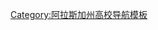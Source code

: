 {{Navbox
|name = 阿拉斯加州的學院和大學
|title = 阿拉斯加州的學院和大學   {{flagicon|Alaska}}
|state = {{{state|autocollapse}}}
|listclass = hlist
|group1 = 公立
|list1 =
* [[阿拉斯加大學安克雷奇分校]]
* [[阿拉斯加大學費爾班克斯分校]]
* [[阿拉斯加大學東南分校]]
|group2 = 私立
|list2 =
* {{Link-en|阿拉斯加聖經學院|Alaska Bible College}}
* [[阿拉斯加太平洋大学]]
* {{Link-en|圣赫爾曼東正教神學院|Saint Herman's Orthodox Theological Seminary}}
* {{Link-en|韋蘭浸會大學 (阿拉斯加州)|Wayland Baptist University (Alaska)}}
|group3 = 社區學院
|list3 =
* {{Link-en|憲章學院 (安克雷奇)|Charter College (United States)}}
* {{Link-en|Iḷisaġvik College|Iḷisaġvik College}}
* {{Link-en|基奈半島學院|Kenai Peninsula College}}
* {{Link-en|科迪亞克學院|Kodiak College}}
* {{Link-en|馬塔努斯卡–蘇西特納學院|Matanuska–Susitna College}}
* {{Link-en|威廉王子灣學院|Prince William Sound College}}
* {{Link-en|UAF社區和科技學院|UAF Community and Technical College}}

| below =
[[:分類:美國各州之大學及學院導航模板]]

}}<noinclude>
{{collapsible option}}
[[Category:阿拉斯加州高校导航模板‎]]
</noinclude>
